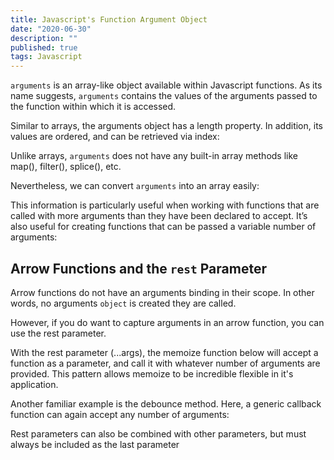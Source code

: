 ```yaml
---
title: Javascript's Function Argument Object
date: "2020-06-30"
description: ""
published: true
tags: Javascript
---
```


`arguments` is an array-like object available within Javascript functions. As its name suggests, `arguments` contains the values of the arguments passed to the function within which it is accessed.

Similar to arrays, the arguments object has a length property. In addition, its values are ordered, and can be retrieved via index:

<Gist  id="74cce10dc068da35732a40c3153ee80c"></Gist>

Unlike arrays,  `arguments` does not have any built-in array methods like map(), filter(), splice(), etc.

Nevertheless, we can convert `arguments` into an array easily:

<Gist  id="28d44231c650f198c9a41e61601d1e64"></Gist>

This information is particularly useful when working with functions that are called with more arguments than they have been declared to accept. It’s also useful for creating functions that can be passed a variable number of arguments:

<Gist id="ec3db6f400f15b9225c74526470682ad"></Gist>

## Arrow Functions and the `rest` Parameter

Arrow functions do not have an arguments binding in their scope. In other words, no arguments `object` is created they are called.

However, if you do want to capture arguments in an arrow function, you can use the rest parameter.

With the rest parameter (...args), the memoize function below will accept a function as a parameter, and call it with whatever number of arguments are provided. This pattern allows memoize to be incredible flexible in it's application.

<Gist id="baa337365206b12b7d68d2aa1fecdd03" />

Another familiar example is the debounce method. Here, a generic callback function can again accept any number of arguments: 

<Gist id="8c2d65971545f3479e29048aa6a5edf9" />

Rest parameters can also be combined with other parameters, but must always be included as the last parameter

<Gist id="01071a2d8f4cc904648aa5a1de713a27" />
